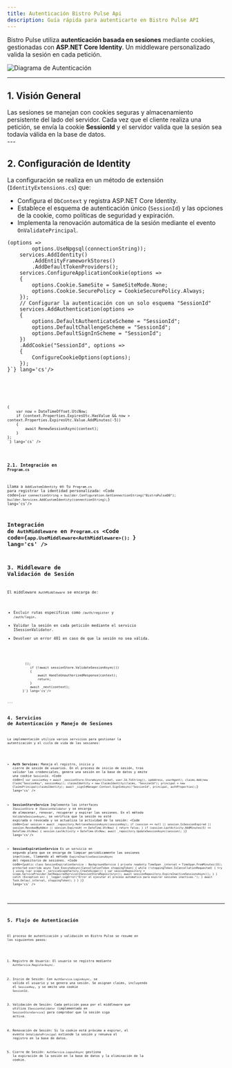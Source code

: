 ```yaml
---
title: Autenticación Bistro Pulse Api
description: Guía rápida para autenticarte en Bistro Pulse API
---
```


Bistro Pulse utiliza **autenticación basada en sesiones** mediante cookies, gestionadas con **ASP.NET Core Identity**. Un middleware personalizado valida la sesión en cada petición. 

![Diagrama de Autenticación](../../../assets/security-module.png)

---

## 1. Visión General

<Aside>
Las sesiones se manejan con cookies seguras y almacenamiento persistente del lado del servidor. Cada vez que el cliente realiza una petición, se envía la cookie <strong>SessionId</strong> y el servidor valida que la sesión sea todavía válida en la base de datos.
</Aside>
---

## 2. Configuración de Identity

La configuración se realiza en un método de extensión (`IdentityExtensions.cs`) que:
- Configura el `DbContext` y registra ASP.NET Core Identity.
- Establece el esquema de autenticación único (`SessionId`) y las opciones de la cookie, como políticas de seguridad y expiración.
- Implementa la renovación automática de la sesión mediante el evento `OnValidatePrincipal`.

<Tabs>
<TabItem label='Registro de Identity'> 
    <Code code={`public static void AddCustomIdentity(this IServiceCollection services, string connectionString)
{
    // Configurar el DbContext
    services.AddDbContext<WriteDbContext>(options =>
        options.UseNpgsql(connectionString));
    services.AddIdentity<User, IdentityRole>()
        .AddEntityFrameworkStores<WriteDbContext>()
        .AddDefaultTokenProviders();
    services.ConfigureApplicationCookie(options =>
    {
        options.Cookie.SameSite = SameSiteMode.None;
        options.Cookie.SecurePolicy = CookieSecurePolicy.Always;
    });
    // Configurar la autenticación con un solo esquema "SessionId"
    services.AddAuthentication(options =>
    {
        options.DefaultAuthenticateScheme = "SessionId";
        options.DefaultChallengeScheme = "SessionId";
        options.DefaultSignInScheme = "SessionId";
    })
    .AddCookie("SessionId", options =>
    {
        ConfigureCookieOptions(options);
    });
}`} lang='cs'/>
  </TabItem>
  <TabItem label='Esquema de Autenticación'> 
    <Code code={` private static void ConfigureCookieOptions(CookieAuthenticationOptions options)
{
    // Configuración de la cookie de sesión
    options.Cookie.Name = "SessionId";
    options.Cookie.HttpOnly = true;
    options.ExpireTimeSpan = TimeSpan.FromMinutes(30); // Expira en 30 minutos
    options.Cookie.SecurePolicy = CookieSecurePolicy.Always; // Requiere HTTPS (Production)
    options.Cookie.SameSite = SameSiteMode.None; // Aqui se configura el uso en contextos deterceros
    options.LoginPath = "/auth/login";
    options.LogoutPath = "/auth/logout";
    options.SlidingExpiration = true; // Renueva la expiración si hay actividad
}`} lang='cs'/>
  </TabItem>
  <TabItem label="Renovación Automática">
    <Code code={`// Configuración del esquema "SessionId" y renovación de sesión:
options.Events.OnValidatePrincipal = async context =>
{
    var now = DateTimeOffset.UtcNow;
    if (context.Properties.ExpiresUtc.HasValue && now > context.Properties.ExpiresUtc.Value.AddMinutes(-5))
    {
        await RenewSessionAsync(context);
    }
};
`} lang='cs' />
  </TabItem>
</Tabs>


### 2.1. Integración en `Program.cs`
Llama a `AddCustomIdentity` en tu `Program.cs` para registrar la identidad personalizada:
<Code code={`var connectionString = builder.Configuration.GetConnectionString("BistroPulseDB");
builder.Services.AddCustomIdentity(connectionString);`}  lang='cs'/>

Integración de `AuthMiddleware` en `Program.cs`
<Code code={`app.UseMiddleware<AuthMiddleware>(); `} lang='cs' />
---

## 3. Middleware de Validación de Sesión
El middleware `AuthMiddleware` se encarga de:
- Excluir rutas específicas como `/auth/register` y `/auth/login`.
- Validar la sesión en cada petición mediante el servicio ISessionValidator.
- Devolver un error 401 en caso de que la sesión no sea válida.

<Tabs>
    <TabItem label='AuthMiddleware'> 
        <Code code={`public async Task Invoke(HttpContext context)
        {
            // Obtener el servicio de sesión directamente del contexto
            var sessionStore = context.RequestServices.GetRequiredService<ISessionValidator>();
            if (!await sessionStore.ValidateSessionAsync())
            {
                await HandleUnauthorizedResponse(context);
                return;
            }
            await _next(context);
        }`} lang='cs'/>
    </TabItem>
</Tabs>
---

## 4. Servicios de Autenticación y Manejo de Sesiones
La implementación utiliza varios servicios para gestionar la autenticación y el ciclo de vida de las sesiones:
-  **Auth Services:**
Maneja el registro, inicio y cierre de sesión de usuarios.
En el proceso de inicio de sesión, tras validar las credenciales, genera una sesión en la base de datos y emite una cookie `SessionId`.
<Code code={` var sessionKey = await _sessionStore.StoreAsync(ticket, user.Id.ToString(), ipAddress, userAgent);
    claims.Add(new Claim("SessionKey", sessionKey));
    claimsIdentity = new ClaimsIdentity(claims, "SessionId");
    principal = new ClaimsPrincipal(claimsIdentity);
    await _signInManager.Context.SignInAsync("SessionId", principal, authProperties);`} lang='cs' />

- **SessionStoreService**
Implementa las interfaces `ISessionStore` e `ISessionValidator` y se encarga de almacenar, renovar, recuperar y expirar las sesiones.
En el método `ValidateSessionAsync`, se verifica que la sesión no esté expirada o revocada y se actualiza la actividad de la sesión:
<Code code={`var session = await _repository.RetrieveSessionAsync(sessionKey);
    if (session == null || session.IsSessionExpired || session.RevokedByAdmin || session.ExpiresAt <= DateTime.UtcNow)
    {
        return false;
    }
    if (session.LastActivity.AddMinutes(5) <= DateTime.UtcNow)
    {
        session.LastActivity = DateTime.UtcNow;
        await _repository.UpdateSessionAsync(session);
    }`}  lang='cs'/>

- **SessionExpirationService**
Es un servicio en segundo plano que se encarga de limpiar periódicamente las sesiones inactivas, llamando al método `ExpireInactiveSessionsAsync` del repositorio de sesiones.
<Code code={`public class SessionExpirationService : BackgroundService
    {
        private readonly TimeSpan _interval = TimeSpan.FromMinutes(15);
        protected override async Task ExecuteAsync(CancellationToken stoppingToken)
        {
            while (!stoppingToken.IsCancellationRequested)
            {
                try
                {
                    using (var scope = _serviceScopeFactory.CreateScope())
                    {
                        var sessionRepository = scope.ServiceProvider.GetRequiredService<ISessionStoreRepository>();
                        await sessionRepository.ExpireInactiveSessionsAsync();
                    }
                }
                catch (Exception ex)
                {
                    _logger.LogError("Error al ejecutar el proceso automatico para expirar sesiones inactivas.");
                }
                await Task.Delay(_interval, stoppingToken);
            }
        }
    }`} lang='cs' />
---

## 5. Flujo de Autenticación

El proceso de autenticación y validación en Bistro Pulse se resume en los siguientes pasos:

1. Registro de Usuario:
El usuario se registra mediante `AuthService.RegisterAsync`.

2. Inicio de Sesión:
Con `AuthService.LoginAsync`, se valida el usuario y se genera una sesión.
Se asignan claims, incluyendo el `SessionKey`, y se emite una cookie `SessionId`.

3. Validación de Sesión:
Cada petición pasa por el middleware que utiliza `ISessionValidator` (implementado en `SessionStoreService`) para comprobar que la sesión siga activa.

4. Renovación de Sesión:
Si la cookie está próxima a expirar, el evento `OnValidatePrincipal` extiende la sesión y renueva el registro en la base de datos.

5. Cierre de Sesión:
`AuthService.LogoutAsync` gestiona la expiración de la sesión en la base de datos y la eliminación de la cookie.